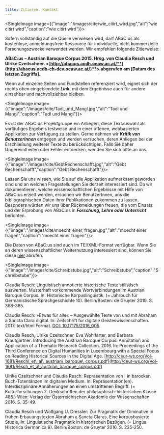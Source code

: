 ```yaml
---
title: Zitieren, Kontakt
---
```

<SingleImage image={{"image":"/images/cite/wie_citirt_wird.jpg","alt":"wie citirt wird","caption":"wie citirt wird"}}>

</SingleImage>

Sofern vollständig auf die Quelle verwiesen wird, darf ABaC:us als kostenlose, anmeldungsfreie Ressource für individuelle, nicht kommerzielle Forschungszwecke verwendet werden. Wir empfehlen folgende Zitierweise:

**ABaC:us – Austrian Baroque Corpus 2015. Hrsg. von Claudia Resch und Ulrike Czeitschner. \<**[**http://abacus.acdh.oeaw.ac.at/**](http://abacus.acdh-ch-dev.oeaw.ac.at/)**> abgerufen am \[Datum des letzten Zugriffs].**

Wenn auf einzelne Seiten und Fundstellen referenziert wird, eignet sich der rechts oben eingeblendete ***Link***, mit dem Ergebnisse auch für andere einsehbar und nachvollziehbar bleiben.

<SingleImage image={{"image":"/images/cite/Tadl_und_Mangl.jpg","alt":"Tadl und Mangl","caption":"Tadl und Mangl"}}>

</SingleImage>

Es ist der ABaC:us Projektgruppe ein Anliegen, diese Textauswahl als vorläufiges Ergebnis testweise und in einer offenen, webbasierten Applikation zur Verfügung zu stellen. Gerne nehmen wir ***Kritik von BenutzerInnen*** entgegen und werden versuchen, deren Anliegen bei der Erschließung weiterer Texte zu berücksichtigen. Falls Sie daher Ungereimtheiten oder Fehler entdecken, wenden Sie sich bitte an uns.

<SingleImage image={{"image":"/images/cite/GebtRechenschafft.jpg","alt":"Gebt Rechenschafft","caption":"Gebt Rechenschafft"}}>

</SingleImage>

Lassen Sie uns wissen, wie Sie auf die Applikation aufmerksam geworden sind und an welchen Fragestellungen Sie derzeit interessiert sind. Da wir dokumentieren, welche wissenschaftlichen Ergebnisse mit Hilfe von ABaC:us erzielt werden, ersuchen wir BenutzerInnen, uns die bibliographischen Daten ihrer Publikationen zukommen zu lassen. Besonders würden wir uns über Rückmeldungen freuen, die vom Einsatz und der Erprobung von ABaC:us in ***Forschung, Lehre oder Unterricht*** berichten.

<SingleImage image={{"image":"/images/cite/moecht_einer_fragen.jpg","alt":"moecht einer fragen","caption":"moecht einer fragen"}}>

</SingleImage>

Die Daten von ABaC:us sind auch im TEI/XML-Format verfügbar. Wenn Sie an deren wissenschaftlicher Weiternutzung interessiert sind, können Sie diese [hier](https://acdh.oeaw.ac.at/abacus/abacus-data.zip) abrufen.

<SingleImage image={{"image":"/images/cite/Schreibstube.jpg","alt":"Schreibstube","caption":"Schreibstube"}}>

</SingleImage>

Claudia Resch: Linguistisch annotierte historische Texte stilistisch auswerten. Musterhaft vorkommende Wortverbindungen im Austrian Baroque Corpus. In: Historische Korpuslinguistik. (= Jahrbuch für Germanistische Sprachgeschichte 10). Berlin/Bosten: de Gruyter 2019. S. 368-385.

Claudia Resch: »Etwas für alle« – Ausgewählte Texte von und mit Abraham a Sancta Clara digital. In: Zeitschrift für digitale Geisteswissenschaften. 2017. text/html Format. [DOI: 10.17175/2016\_005](http://www.zfdg.de/2016_005)

Claudia Resch, Ulrike Czeitschner, Eva Wohlfarter, and Barbara Krautgartner: Introducing the Austrian Baroque Corpus: Annotation and Application of a Thematic Research Collection. 2016. In: Proceedings of the Third Conference on Digital Humanities in Luxembourg with a Special Focus on Reading Historical Sources in the Digital Age. [http://ceur-ws.org/Vol-1681/Resch\_et\_al\_austrian\_baroque\_corpus.pdf](http://ceur-ws.org/Vol-1681/Resch_et_al_austrian_baroque_corpus.pdf)

Ulrike Czeitschner und Claudia Resch: Repräsentation von | in barocken Buch-Totentänzen im digitalen Medium. In: Repräsentation(en). Interdisziplinäre Annäherungen an einen umstrittenen Begriff. (= Kulturforschungen 2. Denkschriften der philosophisch-historischen Klasse 485.) Wien: Verlag der Österreichischen Akademie der Wissenschaften 2016. S. 35-49.

Claudia Resch und Wolfgang U. Dressler: Zur Pragmatik der Diminutive in frühen Erbauungstexten Abraham a Sancta Claras. Eine korpusbasierte Studie, In: Linguistische Pragmatik in historischen Bezügen. (= Lingua Historica Germanica 9). Berlin/Boston: de Gruyter 2016. S. 235-250.
